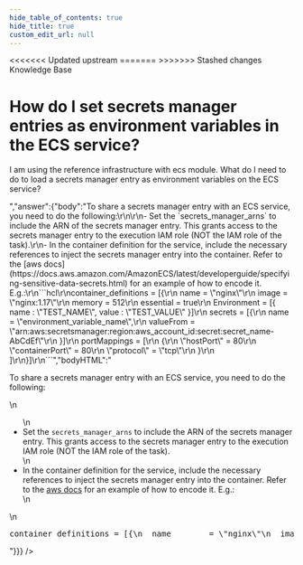 ```yaml
---
hide_table_of_contents: true
hide_title: true
custom_edit_url: null
---
```



<head>
<<<<<<< Updated upstream
  <link rel="canonical" href="https://github.com/tnn-tnn-tnn-tnn-tnn-gruntwork-io/knowledge-base/discussions/390" />
=======
  <link rel="canonical" href="https://github.com/tnn-gruntwork-io/knowledge-base/discussions/390" />
>>>>>>> Stashed changes
</head>

<CenterLayout>
<span className="searchCategory">Knowledge Base</span>
<h1>How do I set secrets manager entries as environment variables in the ECS service?</h1>
<GitHub discussion={{"id":"D_kwDOF8slf84APWxK","number":390,"author":{"login":"yorinasub17"},"title":"How do I set secrets manager entries as environment variables in the ECS service?","body":"I am using the reference infrastructure with ecs module. What do I need to do to load a secrets manager entry as environment variables on the ECS service?","bodyHTML":"<p dir=\"auto\">I am using the reference infrastructure with ecs module. What do I need to do to load a secrets manager entry as environment variables on the ECS service?</p>","answer":{"body":"To share a secrets manager entry with an ECS service, you need to do the following:\r\n\r\n- Set the `secrets_manager_arns` to include the ARN of the secrets manager entry. This grants access to the secrets manager entry to the execution IAM role (NOT the IAM role of the task).\r\n- In the container definition for the service, include the necessary references to inject the secrets manager entry into the container. Refer to the [aws docs](https://docs.aws.amazon.com/AmazonECS/latest/developerguide/specifying-sensitive-data-secrets.html) for an example of how to encode it. E.g.:\r\n```hcl\r\ncontainer_definitions = [{\r\n  name        = \"nginx\"\r\n  image       = \"nginx:1.17\"\r\n  memory      = 512\r\n  essential   = true\r\n  Environment = [{ name : \"TEST_NAME\", value : \"TEST_VALUE\" }]\r\n  secrets = [{\r\n    name = \"environment_variable_name\",\r\n    valueFrom = \"arn:aws:secretsmanager:region:aws_account_id:secret:secret_name-AbCdEf\"\r\n  }]\r\n  portMappings = [\r\n    {\r\n     \"hostPort\"      = 80\r\n      \"containerPort\" = 80\r\n      \"protocol\"      = \"tcp\"\r\n    }\r\n  ]\r\n}]\r\n```","bodyHTML":"<p dir=\"auto\">To share a secrets manager entry with an ECS service, you need to do the following:</p>\n<ul dir=\"auto\">\n<li>Set the <code class=\"notranslate\">secrets_manager_arns</code> to include the ARN of the secrets manager entry. This grants access to the secrets manager entry to the execution IAM role (NOT the IAM role of the task).</li>\n<li>In the container definition for the service, include the necessary references to inject the secrets manager entry into the container. Refer to the <a href=\"https://docs.aws.amazon.com/AmazonECS/latest/developerguide/specifying-sensitive-data-secrets.html\" rel=\"nofollow\">aws docs</a> for an example of how to encode it. E.g.:</li>\n</ul>\n<div class=\"highlight highlight-source-terraform notranslate position-relative overflow-auto\" dir=\"auto\" data-snippet-clipboard-copy-content=\"container_definitions = [{\n  name        = &quot;nginx&quot;\n  image       = &quot;nginx:1.17&quot;\n  memory      = 512\n  essential   = true\n  Environment = [{ name : &quot;TEST_NAME&quot;, value : &quot;TEST_VALUE&quot; }]\n  secrets = [{\n    name = &quot;environment_variable_name&quot;,\n    valueFrom = &quot;arn:aws:secretsmanager:region:aws_account_id:secret:secret_name-AbCdEf&quot;\n  }]\n  portMappings = [\n    {\n     &quot;hostPort&quot;      = 80\n      &quot;containerPort&quot; = 80\n      &quot;protocol&quot;      = &quot;tcp&quot;\n    }\n  ]\n}]\"><pre class=\"notranslate\"><span class=\"pl-v\"><span class=\"pl-smi\">container_definitions</span> <span class=\"pl-k\">= </span></span>[{\n  name        <span class=\"pl-k\">=</span> <span class=\"pl-s\"><span class=\"pl-pds\">\"</span>nginx<span class=\"pl-pds\">\"</span></span>\n  image       <span class=\"pl-k\">=</span> <span class=\"pl-s\"><span class=\"pl-pds\">\"</span>nginx:1.17<span class=\"pl-pds\">\"</span></span>\n  memory      <span class=\"pl-k\">=</span> <span class=\"pl-c1\">512</span>\n  essential   <span class=\"pl-k\">=</span> <span class=\"pl-c1\">true</span>\n  Environment <span class=\"pl-k\">=</span> [{ name <span class=\"pl-k\">:</span> <span class=\"pl-s\"><span class=\"pl-pds\">\"</span>TEST_NAME<span class=\"pl-pds\">\"</span></span>, value <span class=\"pl-k\">:</span> <span class=\"pl-s\"><span class=\"pl-pds\">\"</span>TEST_VALUE<span class=\"pl-pds\">\"</span></span> }]\n  secrets <span class=\"pl-k\">=</span> [{\n    name <span class=\"pl-k\">=</span> <span class=\"pl-s\"><span class=\"pl-pds\">\"</span>environment_variable_name<span class=\"pl-pds\">\"</span></span>,\n    valueFrom <span class=\"pl-k\">=</span> <span class=\"pl-s\"><span class=\"pl-pds\">\"</span>arn:aws:secretsmanager:region:aws_account_id:secret:secret_name-AbCdEf<span class=\"pl-pds\">\"</span></span>\n  }]\n  portMappings <span class=\"pl-k\">=</span> [\n    {\n     <span class=\"pl-pds\">\"</span>hostPort<span class=\"pl-pds\">\"</span>      <span class=\"pl-k\">=</span> <span class=\"pl-c1\">80</span>\n      <span class=\"pl-pds\">\"</span>containerPort<span class=\"pl-pds\">\"</span> <span class=\"pl-k\">=</span> <span class=\"pl-c1\">80</span>\n      <span class=\"pl-pds\">\"</span>protocol<span class=\"pl-pds\">\"</span>      <span class=\"pl-k\">=</span> <span class=\"pl-s\"><span class=\"pl-pds\">\"</span>tcp<span class=\"pl-pds\">\"</span></span>\n    }\n  ]\n}]</pre></div>"}}} />

</CenterLayout>
  

<!-- ##DOCS-SOURCER-START
{
  "sourcePlugin": "github-discussions",
  "hash": "1442d323daab0aa3368b2cb051d0bfb3"
}
##DOCS-SOURCER-END -->
